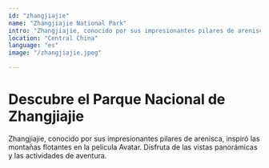 ```yaml
---
id: "zhangjiajie"
name: "Zhangjiajie National Park"
intro: "Zhangjiajie, conocido por sus impresionantes pilares de arenisca, inspiró las montañas flotantes en la película Avatar."
location: "Central China"
language: "es"
image: "/zhangjiajie.jpeg"

---
```


# Descubre el Parque Nacional de Zhangjiajie

Zhangjiajie, conocido por sus impresionantes pilares de arenisca, inspiró las montañas flotantes en la película Avatar. Disfruta de las vistas panorámicas y las actividades de aventura.
